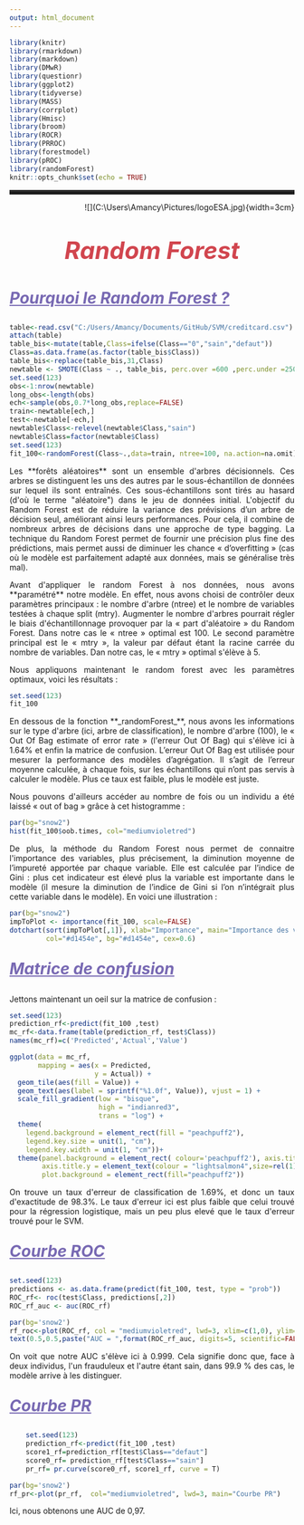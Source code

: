 ```yaml
---
output: html_document
---
```


```r
library(knitr)  
library(rmarkdown) 
library(markdown)
library(DMwR)
library(questionr)
library(ggplot2)
library(tidyverse)
library(MASS)
library(corrplot)
library(Hmisc)
library(broom)
library(ROCR)
library(PRROC)
library(forestmodel)
library(pROC)
library(randomForest)
knitr::opts_chunk$set(echo = TRUE)
```

<hr style="border: none;
           border-top: 3px double #333;
           color: blue;
           overflow: visible;
           text-align: center;
           height: 5px;">

<p style="text-align:right";>
![](C:\Users\Amancy\Pictures/logoESA.jpg){width=3cm}
</p>

<p style="color: #d1454e;font-size:3em;text-align:center">
**_Random Forest_**      
</p> 

<p style="color: #7869b3;font-size:2em;text-align:left;text-decoration : underline;">
**_Pourquoi le Random Forest ?_**
</p>

```r
table<-read.csv("C:/Users/Amancy/Documents/GitHub/SVM/creditcard.csv")
attach(table)
table_bis<-mutate(table,Class=ifelse(Class=="0","sain","defaut"))
Class=as.data.frame(as.factor(table_bis$Class))
table_bis<-replace(table_bis,31,Class)
newtable <- SMOTE(Class ~ ., table_bis, perc.over =600 ,perc.under =250 )
set.seed(123)  
obs<-1:nrow(newtable)
long_obs<-length(obs)
ech<-sample(obs,0.7*long_obs,replace=FALSE)  
train<-newtable[ech,]
test<-newtable[-ech,] 
newtable$Class<-relevel(newtable$Class,"sain")
newtable$Class=factor(newtable$Class)
set.seed(123)
fit_100<-randomForest(Class~.,data=train, ntree=100, na.action=na.omit)
```

<p style="text-align:justify";>
Les **forêts aléatoires** sont un ensemble d'arbres décisionnels. Ces arbres se distinguent les uns des autres par le sous-échantillon de données sur lequel ils sont entraînés. Ces sous-échantillons sont tirés au hasard (d'où le terme "aléatoire") dans le jeu de données initial. L'objectif du Random Forest est de réduire la variance des prévisions d’un arbre de décision seul, améliorant ainsi leurs performances. Pour cela, il combine de nombreux arbres de décisions dans une approche de type bagging. La technique du Random Forest permet de fournir une précision plus fine des prédictions, mais permet aussi de diminuer les chance « d’overfitting » (cas où le modèle est parfaitement adapté aux données, mais se généralise très mal).
</p>

<p style="text-align:justify";>
Avant d'appliquer le random Forest à nos données, nous avons **paramétré** notre modèle. En effet, nous avons choisi de contrôler deux paramètres principaux : le nombre d'arbre (ntree) et le nombre de variables testées à chaque split (mtry). Augmenter le nombre d'arbres pourrait régler le biais d'échantillonnage provoquer par la « part d'aléatoire » du Random Forest. Dans notre cas le « ntree » optimal est 100. Le second paramètre principal est le « mtry », la valeur par défaut étant la racine carrée du nombre de variables. Dan notre cas, le « mtry » optimal s'élève à 5.
</p>

<p style="text-align:justify";>
Nous appliquons maintenant le random forest avec les paramètres optimaux, voici les résultats : 
</p>

```r
set.seed(123)
fit_100
```

<p style="text-align:justify";>
En dessous de la fonction **_randomForest_**, nous avons les informations sur le type d'arbre (ici, arbre de classification), le nombre d'arbre (100), le « Out Of Bag estimate of error rate » (l'erreur Out Of Bag) qui s'élève ici à 1.64% et enfin la matrice de confusion. L’erreur Out Of Bag est utilisée pour mesurer la performance des modèles d’agrégation. Il s’agit de l’erreur moyenne calculée, à chaque fois, sur les échantillons qui n’ont pas servis à calculer le modèle. Plus ce taux est faible, plus le modèle est juste.
</p>

<p style="text-align:justify";>
Nous pouvons d'ailleurs accéder au nombre de fois ou un individu a été laissé « out of bag » grâce à cet histogramme :
</p>


```r
par(bg="snow2")
hist(fit_100$oob.times, col="mediumvioletred")
```

<p style="text-align:justify";>
De plus, la méthode du Random Forest nous permet de connaitre l'importance des variables, plus précisement, la diminution moyenne de l’impureté apportée par chaque variable. Elle est calculée par l’indice de Gini : plus cet indicateur est élevé plus la variable est importante dans le modèle (il mesure la diminution de l’indice de Gini si l’on n’intégrait plus cette variable dans le modèle). En voici une illustration : 
</p>

```r
par(bg="snow2")
impToPlot <- importance(fit_100, scale=FALSE)
dotchart(sort(impToPlot[,1]), xlab="Importance", main="Importance des variables", 
         col="#d1454e", bg="#d1454e", cex=0.6)

```

<p style="color: #7869b3;font-size:2em;text-align:left;text-decoration : underline;">
**_Matrice de confusion_**
</p>

<p style="text-align:justify";>
Jettons maintenant un oeil sur la matrice de confusion :
</p>

```r
set.seed(123)
prediction_rf<-predict(fit_100 ,test)
mc_rf<-data.frame(table(prediction_rf, test$Class))
names(mc_rf)=c('Predicted','Actual','Value')
```

```r
ggplot(data = mc_rf,
       mapping = aes(x = Predicted,
                     y = Actual)) +
  geom_tile(aes(fill = Value)) +
  geom_text(aes(label = sprintf("%1.0f", Value)), vjust = 1) +
  scale_fill_gradient(low = "bisque",
                      high = "indianred3",
                      trans = "log") +
  theme(
    legend.background = element_rect(fill = "peachpuff2"),
    legend.key.size = unit(1, "cm"),
    legend.key.width = unit(1, "cm"))+
  theme(panel.background = element_rect( colour='peachpuff2'), axis.title.x = element_text(colour = "lightsalmon4", size=rel(1)),
        axis.title.y = element_text(colour = "lightsalmon4",size=rel(1)),
        plot.background = element_rect(fill="peachpuff2"))
```

<p style="text-align:justify";>
On trouve un taux d'erreur de classification de 1.69%, et donc un taux d'exactitude de 98.3%. Le taux d'erreur ici est plus faible que celui trouvé pour la régression logistique, mais un peu plus elevé que le taux d'erreur trouvé pour le SVM.
</p>

<p style="color: #7869b3;font-size:2em;text-align:left;text-decoration : underline;">
**_Courbe ROC_**
</p>

```r
set.seed(123)
predictions <- as.data.frame(predict(fit_100, test, type = "prob"))
ROC_rf<- roc(test$Class, predictions[,2])
ROC_rf_auc <- auc(ROC_rf)
```
```r
par(bg='snow2')
rf_roc<-plot(ROC_rf, col = "mediumvioletred", lwd=3, xlim=c(1,0), ylim=c(0,1), xlab="1 - Spécificité",                ylab="Sensitivité")
text(0.5,0.5,paste("AUC = ",format(ROC_rf_auc, digits=5, scientific=FALSE)))

```

<p style="text-align:justify";>
On voit que notre AUC s'élève ici à 0.999.  Cela signifie donc que, face à deux individus, l'un frauduleux et l'autre étant sain, dans 99.9 % des cas, le modèle arrive à les distinguer.
</p>

<p style="color: #7869b3;font-size:2em;text-align:left;text-decoration : underline;">
**_Courbe PR_**
</p>

```r
    set.seed(123)
    prediction_rf<-predict(fit_100 ,test)
    score1_rf=prediction_rf[test$Class=="defaut"]
    score0_rf= prediction_rf[test$Class=="sain"]
    pr_rf= pr.curve(score0_rf, score1_rf, curve = T)
```
```r
par(bg='snow2')
rf_pr<-plot(pr_rf,  col="mediumvioletred", lwd=3, main="Courbe PR")

```

<p style="text-align:justify";>
Ici, nous obtenons une AUC de 0,97.
</p>


<p>&nbsp; </p>
<p>&nbsp; </p>